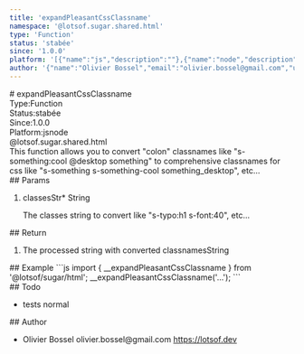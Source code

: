```yaml
---
title: 'expandPleasantCssClassname'
namespace: '@lotsof.sugar.shared.html'
type: 'Function'
status: 'stabée'
since: '1.0.0'
platform: '[{"name":"js","description":""},{"name":"node","description":""}]'
author: '{"name":"Olivier Bossel","email":"olivier.bossel@gmail.com","url":"https://lotsof.dev"}'
---
```

<div class="docmap-mdx">
# expandPleasantCssClassname
<div class="_metas">
<div class="_type"><span class="_type-label">Type:</span><span class="_type-value">Function</span></div>
<div class="_status"><span class="_status-label">Status:</span><span class="_status-value -stabée">stabée</span></div>
<div class="_since"><span class="_since-label">Since:</span><span class="_since-value">1.0.0</span></div>
<div class="_platform"><span class="_platform-label">Platform:</span><span class="_platform-value -js">js</span><span class="_platform-value -node">node</span></div>
</div>
<div class="_namespace">@lotsof.sugar.shared.html</div>
<div class="_description">
This function allows you to convert &quot;colon&quot; classnames like &quot;s-something:cool @desktop something&quot;
to comprehensive classnames for css like &quot;s-something s-something-cool something_desktop&quot;, etc...
</div>
<div class="_params">
## Params
<ol class="_list">
<li class="_item">
<span class="_name">classesStr<span class="_required">*</span></span><span class="_default"></span> <span class="_type">String</span>
<p class="_description">The classes string to convert like &quot;s-typo&colon;h1 s-font&colon;40&quot;&comma; etc&period;&period;&period;</p>
</li>
</ol>
</div>
<div class="_return">
## Return
<ol class="_list">
<li class="_item">
<span class="_description">The processed string with converted classnames</span><span class="_default"></span><span class="_type">String</span>
</li>
</ol>
</div>
<div class="_examples">
## Example
```js
import { __expandPleasantCssClassname } from '@lotsof/sugar/html';
__expandPleasantCssClassname('...');
```
</div>
<div class="_todo">
## Todo
<ul class="_list">
<li class="_item">
<span class="_description">tests</span>
<span class="_priority -normal">normal</span>
</li>
</ul>
</div>
<div class="_author">
## Author
<ul class="_list">
<li class="_item">
<span class="_name">Olivier Bossel</span>
<span class="_email">olivier.bossel@gmail.com</span>
<a href="https://lotsof.dev" target="_blank" class="_url">https://lotsof.dev</a>
</li>
</ul>
</div>
</div>